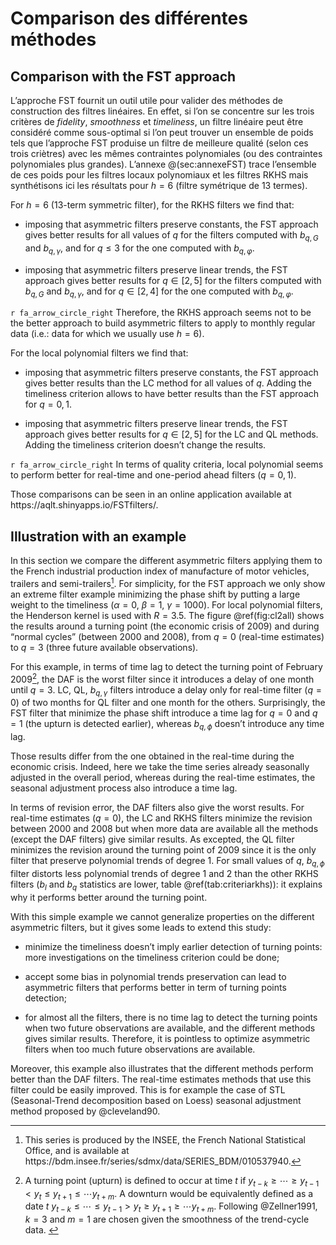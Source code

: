 # Comparison des différentes méthodes {#sec:comparison}

## Comparison with the FST approach

L'approche FST fournit un outil utile pour valider des méthodes de construction des filtres linéaires.
En effet, si l'on se concentre sur les trois critères de *fidelity*, *smoothness* et *timeliness*, un filtre linéaire peut être considéré comme sous-optimal si l'on peut trouver un ensemble de poids tels que l'approche FST produise un filtre de meilleure qualité (selon ces trois criètres) avec les mêmes contraintes polynomiales (ou des contraintes polynomiales plus grandes).
L'annexe \@(sec:annexeFST) trace l'ensemble de ces poids pour les filtres locaux polynomiaux et les filtres RKHS mais synthétisons ici les résultats pour $h=6$ (filtre symétrique de 13 termes).

For $h=6$ (13-term symmetric filter), for the RKHS filters we find that:

- imposing that asymmetric filters preserve constants, the FST approach gives better results for all values of $q$ for the filters computed with $b_{q,G}$ and $b_{q,\gamma}$, and for $q\leq 3$ for the one computed with $b_{q,\varphi}$.

- imposing that asymmetric filters preserve linear trends, the FST approach gives better results for $q\in[2,5]$ for the filters computed with $b_{q,G}$ and $b_{q,\gamma}$, and for $q\in[2,4]$ for the one computed with $b_{q,\varphi}$.

`r fa_arrow_circle_right` Therefore, the RKHS approach seems not to be the better approach to build asymmetric filters to apply to monthly regular data (i.e.: data for which we usually use $h=6$).

For the local polynomial filters we find that:

- imposing that asymmetric filters preserve constants, the FST approach gives better results than the LC method for all values of $q$. 
Adding the timeliness criterion allows to have better results than the FST approach for $q=0,1$.

- imposing that asymmetric filters preserve linear trends, the FST approach gives better results for $q\in[2,5]$ for the LC and QL methods. 
Adding the timeliness criterion doesn't change the results.

`r fa_arrow_circle_right` In terms of quality criteria, local polynomial seems to perform better for real-time and one-period ahead filters ($q=0,1$).

Those comparisons can be seen in an online application available at https://aqlt.shinyapps.io/FSTfilters/.

## Illustration with an example

In this section we compare the different asymmetric filters applying them to the French industrial production index of manufacture of motor vehicles, trailers and semi-trailers^[This series is produced by the INSEE, the French National Statistical Office, and is available at https://bdm.insee.fr/series/sdmx/data/SERIES_BDM/010537940.]. 
For simplicity, for the FST approach we only show an extreme filter example minimizing the phase shift by putting a large weight to the timeliness ($\alpha = 0$, $\beta = 1$, $\gamma = 1000$). 
For local polynomial filters, the Henderson kernel is used with $R=3.5$.
The figure \@ref(fig:cl2all) shows the results around a turning point (the economic crisis of 2009) and during "normal cycles" (between 2000 and 2008), from $q=0$ (real-time estimates) to $q=3$ (three future available observations).


For this example, in terms of time lag to detect the turning point of February 2009^[
A turning point (upturn) is defined to occur at time $t$ if $y_{t-k}\geq\cdots\geq y_{t-1}<y_t\leq y_{t+1}\leq\cdots y_{t+m}$. 
A downturn would be equivalently defined as a date $t$ $y_{t-k}\leq\cdots\leq y_{t-1}>y_t\geq y_{t+1}\geq\cdots y_{t+m}$.
Following @Zellner1991, $k=3$ and $m=1$ are chosen given the smoothness of the trend-cycle data. 
], the DAF is the worst filter since it introduces a delay of one month until $q=3$. 
LC, QL, $b_{q,\gamma}$ filters introduce a delay only for real-time filter ($q=0$) of two months for QL filter and one month for the others.
Surprisingly, the FST filter that minimize the phase shift introduce a time lag for $q=0$ and $q=1$ (the upturn is detected earlier), whereas $b_{q,\phi}$ doesn't introduce any time lag.

:::: {.remarque data-latex=""}
Those results differ from the one obtained in the real-time during the economic crisis. 
Indeed, here we take the time series already seasonally adjusted in the overall period, whereas during the real-time estimates, the seasonal adjustment process also introduce a time lag.
::::


In terms of revision error, the DAF filters also give the worst results. 
For real-time estimates ($q=0$), the LC and RKHS filters minimize the revision between 2000 and 2008 but when more data are available all the methods (except the DAF filters) give similar results. 
As excepted, the QL filter minimizes the revision around the turning point of 2009 since it is the only filter that preserve polynomial trends of degree 1. 
For small values of $q$, $b_{q,\phi}$ filter distorts less polynomial trends of degree 1 and 2 than the other RKHS filters ($b_l$ and $b_q$ statistics are lower, table \@ref(tab:criteriarkhs)): it explains why it performs better around the turning point.

With this simple example we cannot generalize properties on the different asymmetric filters, but it gives some leads to extend this study:

- minimize the timeliness doesn't imply earlier detection of turning points: more investigations on the timeliness criterion could be done;

- accept some bias in polynomial trends preservation can lead to asymmetric filters that performs better in term of turning points detection;

- for almost all the filters, there is no time lag to detect the turning points when two future observations are available, and the different methods gives similar results. 
Therefore, it is pointless to optimize asymmetric filters when too much future observations are available.

Moreover, this example also illustrates that the different methods perform better than the DAF filters. 
The real-time estimates methods that use this filter could be easily improved.
This is for example the case of STL (Seasonal-Trend decomposition based on Loess) seasonal adjustment method proposed by @cleveland90.

\newpage
